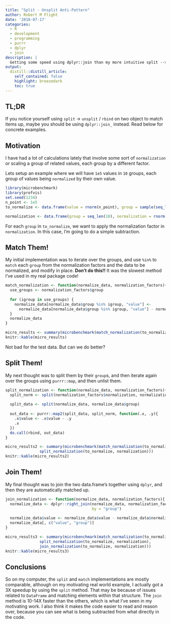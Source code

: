 ```yaml
---
title: "Split - Unsplit Anti-Pattern"
author: Robert M Flight
date: '2018-07-17'
categories: 
  - R
  - development
  - programming
  - purrr
  - dplyr
  - join
description: |
  Getting some speed using dplyr::join than my more intuitive split --> unsplit pattern.
output:
  distill::distill_article:
    self_contained: false
    highlight: breezedark
    toc: true
---
```


## TL;DR

If you notice yourself using `split` -> `unsplit` / `rbind` on two object to
match items up, maybe you should be using `dplyr::join_` instead. Read below
for concrete examples.

## Motivation

I have had a lot of calculations lately that involve some sort of `normalization`
or scaling a group of related values, each group by a different factor.

Lets setup an example where we will have `1e5` values in `10` groups, each group
of values being `normalized` by their own value.

```r
library(microbenchmark)
library(profvis)
set.seed(1234)
n_point <- 1e5
to_normalize <- data.frame(value = rnorm(n_point), group = sample(seq_len(10), n_point, replace = TRUE))

normalization <- data.frame(group = seq_len(10), normalization = rnorm(10))
```

For each `group` in `to_normalize`, we want to apply the normalization factor in
`normalization`. In this case, I'm going to do a simple subtraction.


## Match Them!

My initial implementation was to iterate over the groups, and use `%in%` to
`match` each `group` from the normalization factors and the data to be normalized,
and modify in place. **Don't do this!!** It was
the slowest method I've used in my real package code!

```r
match_normalization <- function(normalize_data, normalization_factors){
  use_groups <- normalization_factors$group
  
  for (igroup in use_groups) {
    normalize_data[normalize_data$group %in% igroup, "value"] <- 
      normalize_data[normalize_data$group %in% igroup, "value"] - normalization_factors[normalization_factors$group %in% igroup, "normalization"]
  }
  normalize_data
}
```

```r
micro_results <- summary(microbenchmark(match_normalization(to_normalize, normalization)))
knitr::kable(micro_results)
```

Not bad for the test data. But can we do better?

## Split Them!

My next thought was to split them by their `group`s, and then iterate again over
the groups using `purrr::map`, and then unlist them.

```r
split_normalization <- function(normalize_data, normalization_factors){
  split_norm <- split(normalization_factors$normalization, normalization_factors$group)
  
  split_data <- split(normalize_data, normalize_data$group)
  
  out_data <- purrr::map2(split_data, split_norm, function(.x, .y){
    .x$value <- .x$value - .y
    .x
  })
  do.call(rbind, out_data)
}
```

```r
micro_results2 <- summary(microbenchmark(match_normalization(to_normalize, normalization),
               split_normalization(to_normalize, normalization)))
knitr::kable(micro_results2)
```

## Join Them!

My final thought was to join the two data.frame's together using `dplyr`, and then
they are automatically matched up.

```r
join_normalization <- function(normalize_data, normalization_factors){
  normalize_data <- dplyr::right_join(normalize_data, normalization_factors,
                                      by = "group")
  
  normalize_data$value <- normalize_data$value - normalize_data$normalization
  normalize_data[, c("value", "group")]
}
```

```r
micro_results3 <- summary(microbenchmark(match_normalization(to_normalize, normalization),
               split_normalization(to_normalize, normalization),
               join_normalization(to_normalize, normalization)))
knitr::kable(micro_results3)
```

## Conclusions

So on my computer, the `split` and `match` implementations are mostly comparable,
although on my motivating real world example, I actually got a 3X speedup by
using the `split` method. That may be because of issues related to `DataFrame`
and matching elements within that structure. The `join` method is 10-14X faster
than the others, which is what I've seen in my motivating work. I also think
it makes the code easier to read and reason over, because you can see what
is being subtracted from what directly in the code.
